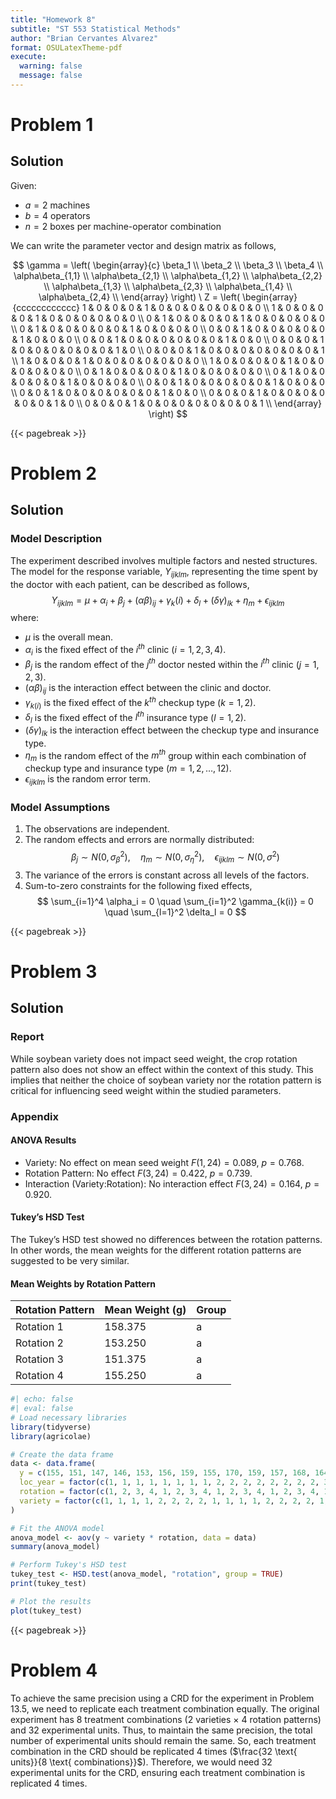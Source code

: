 ```yaml
---
title: "Homework 8"
subtitle: "ST 553 Statistical Methods"
author: "Brian Cervantes Alvarez"
format: OSULatexTheme-pdf
execute: 
  warning: false
  message: false
---
```


# Problem 1

## Solution

Given:

- $a = 2$ machines
- $b = 4$ operators
- $n = 2$ boxes per machine-operator combination

We can write the parameter vector and design matrix as follows,

$$
\gamma = \left( \begin{array}{c}
\beta_1 \\
\beta_2 \\
\beta_3 \\
\beta_4 \\
\alpha\beta_{1,1} \\
\alpha\beta_{2,1} \\
\alpha\beta_{1,2} \\
\alpha\beta_{2,2} \\
\alpha\beta_{1,3} \\
\alpha\beta_{2,3} \\
\alpha\beta_{1,4} \\
\alpha\beta_{2,4} \\
\end{array} \right)
\
Z = \left( \begin{array}{cccccccccccc}
1 & 0 & 0 & 0 & 1 & 0 & 0 & 0 & 0 & 0 & 0 & 0 \\
1 & 0 & 0 & 0 & 0 & 1 & 0 & 0 & 0 & 0 & 0 & 0 \\
0 & 1 & 0 & 0 & 0 & 0 & 1 & 0 & 0 & 0 & 0 & 0 \\
0 & 1 & 0 & 0 & 0 & 0 & 0 & 1 & 0 & 0 & 0 & 0 \\
0 & 0 & 1 & 0 & 0 & 0 & 0 & 0 & 1 & 0 & 0 & 0 \\
0 & 0 & 1 & 0 & 0 & 0 & 0 & 0 & 0 & 1 & 0 & 0 \\
0 & 0 & 0 & 1 & 0 & 0 & 0 & 0 & 0 & 0 & 1 & 0 \\
0 & 0 & 0 & 1 & 0 & 0 & 0 & 0 & 0 & 0 & 0 & 1 \\
1 & 0 & 0 & 0 & 1 & 0 & 0 & 0 & 0 & 0 & 0 & 0 \\
1 & 0 & 0 & 0 & 0 & 1 & 0 & 0 & 0 & 0 & 0 & 0 \\
0 & 1 & 0 & 0 & 0 & 0 & 1 & 0 & 0 & 0 & 0 & 0 \\
0 & 1 & 0 & 0 & 0 & 0 & 0 & 1 & 0 & 0 & 0 & 0 \\
0 & 0 & 1 & 0 & 0 & 0 & 0 & 0 & 1 & 0 & 0 & 0 \\
0 & 0 & 1 & 0 & 0 & 0 & 0 & 0 & 0 & 1 & 0 & 0 \\
0 & 0 & 0 & 1 & 0 & 0 & 0 & 0 & 0 & 0 & 1 & 0 \\
0 & 0 & 0 & 1 & 0 & 0 & 0 & 0 & 0 & 0 & 0 & 1 \\
\end{array} \right)
$$

{{< pagebreak >}}

# Problem 2

## Solution

### Model Description

The experiment described involves multiple factors and nested structures. The model for the response variable, $Y_{ijklm}$, representing the time spent by the doctor with each patient, can be described as follows,
$$Y_{ijklm} = \mu + \alpha_i + \beta_j + (\alpha\beta)_{ij} + \gamma_k(i) + \delta_l + (\delta\gamma)_{lk} + \eta_m + \epsilon_{ijklm}$$
where:

- $\mu$ is the overall mean.
- $\alpha_i$ is the fixed effect of the $i^{th}$ clinic ($i = 1, 2, 3, 4$).
- $\beta_j$ is the random effect of the $j^{th}$ doctor nested within the $i^{th}$ clinic ($j = 1, 2, 3$).
- $(\alpha\beta)_{ij}$ is the interaction effect between the clinic and doctor.
- $\gamma_{k(i)}$ is the fixed effect of the $k^{th}$ checkup type ($k = 1, 2$).
- $\delta_l$ is the fixed effect of the $l^{th}$ insurance type ($l = 1, 2$).
- $(\delta\gamma)_{lk}$ is the interaction effect between the checkup type and insurance type.
- $\eta_m$ is the random effect of the $m^{th}$ group within each combination of checkup type and insurance type ($m = 1, 2, \ldots, 12$).
- $\epsilon_{ijklm}$ is the random error term.

### Model Assumptions

1. The observations are independent.
2. The random effects and errors are normally distributed:
$$
\beta_j \sim N(0, \sigma_\beta^2), \quad \eta_m \sim N(0, \sigma_\eta^2), \quad \epsilon_{ijklm} \sim N(0, \sigma^2)
$$
3. The variance of the errors is constant across all levels of the factors.
4. Sum-to-zero constraints for the following fixed effects,
$$
   \sum_{i=1}^4 \alpha_i = 0 \quad \sum_{i=1}^2 \gamma_{k(i)} = 0  \quad \sum_{l=1}^2 \delta_l = 0
$$


{{< pagebreak >}}

# Problem 3

## Solution

### Report

While soybean variety does not impact seed weight, the crop rotation pattern also does not show an effect within the context of this study. This implies that neither the choice of soybean variety nor the rotation pattern is critical for influencing seed weight within the studied parameters.

### Appendix

#### ANOVA Results

- Variety: No effect on mean seed weight $F(1, 24) = 0.089$, $p = 0.768$.
- Rotation Pattern: No effect $F(3, 24) = 0.422$, $p = 0.739$.
- Interaction (Variety:Rotation): No interaction effect $F(3, 24) = 0.164$, $p = 0.920$.

#### Tukey's HSD Test

The Tukey's HSD test showed no differences between the rotation patterns. In other words, the mean weights for the different rotation patterns are suggested to be very similar.

#### Mean Weights by Rotation Pattern

| Rotation Pattern | Mean Weight (g) | Group |
|------------------|-----------------|-------|
| Rotation 1       | 158.375         | a     |
| Rotation 2       | 153.250         | a     |
| Rotation 3       | 151.375         | a     |
| Rotation 4       | 155.250         | a     |


```r
#| echo: false
#| eval: false
# Load necessary libraries
library(tidyverse)
library(agricolae)

# Create the data frame
data <- data.frame(
  y = c(155, 151, 147, 146, 153, 156, 159, 155, 170, 159, 157, 168, 164, 170, 162, 169, 142, 135, 139, 136, 146, 138, 135, 133, 170, 155, 159, 173, 167, 162, 153, 162),
  loc_year = factor(c(1, 1, 1, 1, 1, 1, 1, 1, 2, 2, 2, 2, 2, 2, 2, 2, 3, 3, 3, 3, 3, 3, 3, 3, 4, 4, 4, 4, 4, 4, 4, 4)),
  rotation = factor(c(1, 2, 3, 4, 1, 2, 3, 4, 1, 2, 3, 4, 1, 2, 3, 4, 1, 2, 3, 4, 1, 2, 3, 4, 1, 2, 3, 4, 1, 2, 3, 4)),
  variety = factor(c(1, 1, 1, 1, 2, 2, 2, 2, 1, 1, 1, 1, 2, 2, 2, 2, 1, 1, 1, 1, 2, 2, 2, 2, 1, 1, 1, 1, 2, 2, 2, 2))
)

# Fit the ANOVA model
anova_model <- aov(y ~ variety * rotation, data = data)
summary(anova_model)

# Perform Tukey's HSD test
tukey_test <- HSD.test(anova_model, "rotation", group = TRUE)
print(tukey_test)

# Plot the results
plot(tukey_test)

```




{{< pagebreak >}}

# Problem 4

To achieve the same precision using a CRD for the experiment in Problem 13.5, we need to replicate each treatment combination equally. The original experiment has 8 treatment combinations (2 varieties $\times$ 4 rotation patterns) and 32 experimental units. Thus, to maintain the same precision, the total number of experimental units should remain the same. So, each treatment combination in the CRD should be replicated 4 times ($\frac{32 \text{ units}}{8 \text{ combinations}}$). Therefore, we would need 32 experimental units for the CRD, ensuring each treatment combination is replicated 4 times.